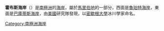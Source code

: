 {{coord|74|50|S|132|0|W|scale:4000000_source:GNIS|display=title}}

'''霍布斯海岸'''（{{lang-en|Hobbs Coast}}）是[[南極洲|南極洲]]的[[海岸|海岸]]，屬於[[馬里伯地|馬里伯地]]的一部分，西面是[[魯珀特海岸|魯珀特海岸]]，東面是[[巴庫蒂斯海岸|巴庫蒂斯海岸]]，由[[美國|美國]]研究隊發現，以[[密歇根大學|密歇根大學]]冰川學家命名。

{{Antarctica-geo-stub}}
[[Category:南極洲海岸|Category:南極洲海岸]]